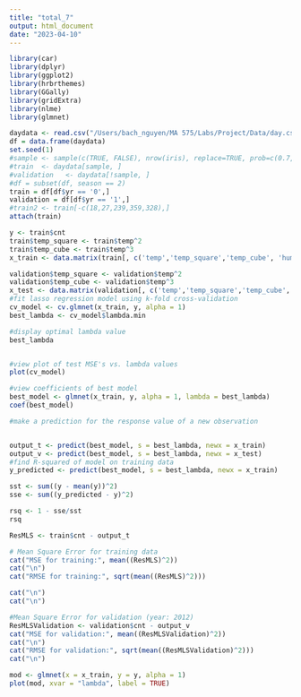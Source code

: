 ```yaml
---
title: "total_7"
output: html_document
date: "2023-04-10"
---
```


```r
library(car)
library(dplyr)
library(ggplot2)
library(hrbrthemes)
library(GGally)
library(gridExtra)
library(nlme)
library(glmnet)
```

```r
daydata <- read.csv("/Users/bach_nguyen/MA 575/Labs/Project/Data/day.csv",header=TRUE)
df = data.frame(daydata)
set.seed(1)
#sample <- sample(c(TRUE, FALSE), nrow(iris), replace=TRUE, prob=c(0.7,0.3))
#train  <- daydata[sample, ]
#validation   <- daydata[!sample, ]
#df = subset(df, season == 2)
train = df[df$yr == '0',]
validation = df[df$yr == '1',]
#train2 <- train[-c(18,27,239,359,328),]
attach(train)
```

```r

y <- train$cnt
train$temp_square <- train$temp^2
train$temp_cube <- train$temp^3
x_train <- data.matrix(train[, c('temp','temp_square','temp_cube', 'hum', 'windspeed')])

validation$temp_square <- validation$temp^2
validation$temp_cube <- validation$temp^3
x_test <- data.matrix(validation[, c('temp','temp_square','temp_cube', 'hum', 'windspeed')])
#fit lasso regression model using k-fold cross-validation
cv_model <- cv.glmnet(x_train, y, alpha = 1)
best_lambda <- cv_model$lambda.min

#display optimal lambda value
best_lambda



```

```r
#view plot of test MSE's vs. lambda values
plot(cv_model)

#view coefficients of best model
best_model <- glmnet(x_train, y, alpha = 1, lambda = best_lambda)
coef(best_model)

#make a prediction for the response value of a new observation


output_t <- predict(best_model, s = best_lambda, newx = x_train)
output_v <- predict(best_model, s = best_lambda, newx = x_test)
#find R-squared of model on training data
y_predicted <- predict(best_model, s = best_lambda, newx = x_train)

sst <- sum((y - mean(y))^2)
sse <- sum((y_predicted - y)^2)

rsq <- 1 - sse/sst
rsq
```

```r
ResMLS <- train$cnt - output_t

# Mean Square Error for training data
cat("MSE for training:", mean((ResMLS)^2))
cat("\n")
cat("RMSE for training:", sqrt(mean((ResMLS)^2)))

cat("\n")
cat("\n")

#Mean Square Error for validation (year: 2012)
ResMLSValidation <- validation$cnt - output_v
cat("MSE for validation:", mean((ResMLSValidation)^2))
cat("\n")
cat("RMSE for validation:", sqrt(mean((ResMLSValidation)^2)))
cat("\n")
```

```r
mod <- glmnet(x = x_train, y = y, alpha = 1)
plot(mod, xvar = "lambda", label = TRUE)
```
